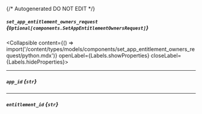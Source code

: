 {/* Autogenerated DO NOT EDIT  */}

##### `set_app_entitlement_owners_request` *{`Optional[components.SetAppEntitlementOwnersRequest]`}*
<Collapsible content={() => import('/content/types/models/components/set_app_entitlement_owners_request/python.mdx')} openLabel={Labels.showProperties} closeLabel={Labels.hideProperties}>
</Collapsible>

---
##### `app_id` *{`str`}*

---
##### `entitlement_id` *{`str`}*


